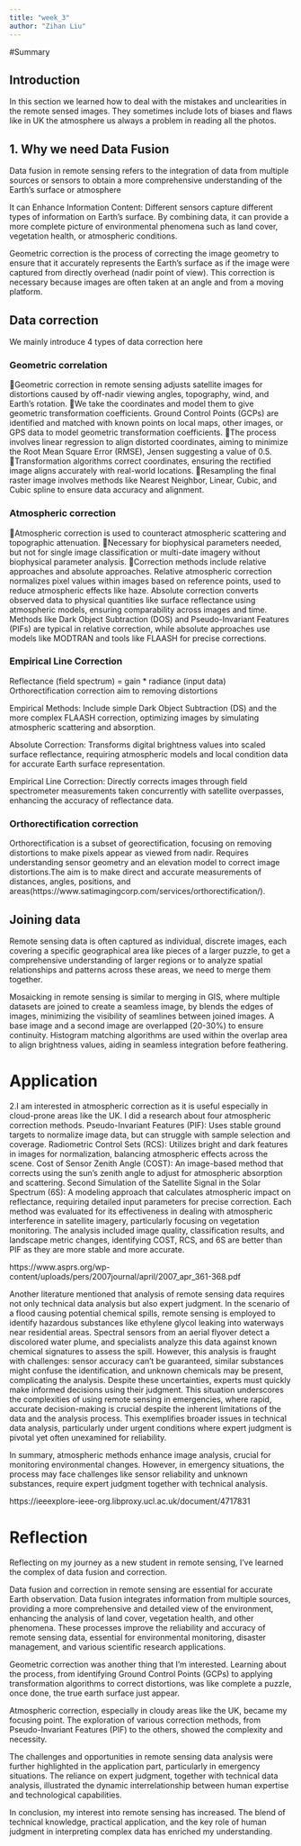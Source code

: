 ```yaml
---
title: "week_3"
author: "Zihan Liu"
---
```


#Summary

## Introduction

In this section we learned how to deal with the mistakes and unclearities in the remote sensed images. They sometimes include lots of biases and flaws like in UK the atmosphere us always a problem in reading all the photos.

## 1. Why we need Data Fusion

Data fusion in remote sensing refers to the integration of data from multiple sources or sensors to obtain a more comprehensive understanding of the Earth's surface or atmosphere

It can Enhance Information Content: Different sensors capture different types of information on Earth's surface. By combining data, it can provide a more complete picture of environmental phenomena such as land cover, vegetation health, or atmospheric conditions.

Geometric correction is the process of correcting the image geometry to ensure that it accurately represents the Earth's surface as if the image were captured from directly overhead (nadir point of view). This correction is necessary because images are often taken at an angle and from a moving platform.

## Data correction

We mainly introduce 4 types of data correction here

### Geometric correlation

Geometric correction in remote sensing adjusts satellite images for distortions caused by off-nadir viewing angles, topography, wind, and Earth's rotation.
We take the coordinates and model them to give geometric transformation coefficients. Ground Control Points (GCPs) are identified and matched with known points on local maps, other images, or GPS data to model geometric transformation coefficients.
The process involves linear regression to align distorted coordinates, aiming to minimize the Root Mean Square Error (RMSE), Jensen suggesting a value of 0.5.
Transformation algorithms correct coordinates, ensuring the rectified image aligns accurately with real-world locations.
Resampling the final raster image involves methods like Nearest Neighbor, Linear, Cubic, and Cubic spline to ensure data accuracy and alignment. 

### Atmospheric correction

Atmospheric correction is used to counteract atmospheric scattering and topographic attenuation.
Necessary for biophysical parameters needed, but not for single image classification or multi-date imagery without biophysical parameter analysis.
Correction methods include relative approaches and absolute approaches. Relative atmospheric correction normalizes pixel values within images based on reference points, used to reduce atmospheric effects like haze. Absolute correction converts observed data to physical quantities like surface reflectance using atmospheric models, ensuring comparability across images and time. Methods like Dark Object Subtraction (DOS) and Pseudo-Invariant Features (PIFs) are typical in relative correction, while absolute approaches use models like MODTRAN and tools like FLAASH for precise corrections.

### Empirical Line Correction

Reflectance (field spectrum) = gain * radiance (input data)
Orthorectification correction aim to removing distortions


Empirical Methods: Include simple Dark Object Subtraction (DS) and the more complex FLAASH correction, optimizing images by simulating atmospheric scattering and absorption.


Absolute Correction: Transforms digital brightness values into scaled surface reflectance, requiring atmospheric models and local condition data for accurate Earth surface representation.

Empirical Line Correction: Directly corrects images through field spectrometer measurements taken concurrently with satellite overpasses, enhancing the accuracy of reflectance data.

###  Orthorectification correction

Orthorectification is a subset of georectification, focusing on removing distortions to make pixels appear as viewed from nadir. Requires understanding sensor geometry and an elevation model to correct image distortions.The aim is to make direct and accurate measurements of distances, angles, positions, and areas(https://www.satimagingcorp.com/services/orthorectification/).



##  Joining data

Remote sensing data is often captured as individual, discrete images, each covering a specific geographical area like pieces of a larger puzzle, to get a comprehensive understanding of larger regions or to analyze spatial relationships and patterns across these areas, we need to merge them together. 

Mosaicking in remote sensing is similar to merging in GIS, where multiple datasets are joined to create a seamless image, by blends the edges of images, minimizing the visibility of seamlines between joined images. A base image and a second image are overlapped (20-30%) to ensure continuity. Histogram matching algorithms are used within the overlap area to align brightness values, aiding in seamless integration before feathering.

#   Application
2.I am interested in atmospheric correction as it is useful especially in cloud-prone areas like the UK. I did a research about four atmospheric correction methods. Pseudo-Invariant Features (PIF): Uses stable ground targets to normalize image data, but can struggle with sample selection and coverage.
Radiometric Control Sets (RCS): Utilizes bright and dark features in images for normalization, balancing atmospheric effects across the scene.
Cost of Sensor Zenith Angle (COST): An image-based method that corrects using the sun's zenith angle to adjust for atmospheric absorption and scattering.
Second Simulation of the Satellite Signal in the Solar Spectrum (6S): A modeling approach that calculates atmospheric impact on reflectance, requiring detailed input parameters for precise correction.
Each method was evaluated for its effectiveness in dealing with atmospheric interference in satellite imagery, particularly focusing on vegetation monitoring. The analysis included image quality, classification results, and landscape metric changes, identifying COST, RCS, and 6S are better than PIF as they are more stable and more accurate.

https://www.asprs.org/wp-content/uploads/pers/2007journal/april/2007_apr_361-368.pdf

Another literature mentioned that analysis of remote sensing data requires not only technical data analysis but also expert judgment. In the scenario of a flood causing potential chemical spills, remote sensing is employed to identify hazardous substances like ethylene glycol leaking into waterways near residential areas. Spectral sensors from an aerial flyover detect a discolored water plume, and specialists analyze this data against known chemical signatures to assess the spill.  However, this analysis is fraught with challenges: sensor accuracy can't be guaranteed, similar substances might confuse the identification, and unknown chemicals may be present, complicating the analysis.  Despite these uncertainties, experts must quickly make informed decisions using their judgment.  This situation underscores the complexities of using remote sensing in emergencies, where rapid, accurate decision-making is crucial despite the inherent limitations of the data and the analysis process.  This exemplifies broader issues in technical data analysis, particularly under urgent conditions where expert judgment is pivotal yet often unexamined for reliability.

In summary, atmospheric methods enhance image analysis, crucial for monitoring environmental changes. However, in emergency situations, the process may face challenges like sensor reliability and unknown substances, require expert judgment together with technical analysis.

https://ieeexplore-ieee-org.libproxy.ucl.ac.uk/document/4717831

#    Reflection

Reflecting on my journey as a new student in remote sensing, I've learned the complex of data fusion and correction.

Data fusion and correction in remote sensing are essential for accurate Earth observation. Data fusion integrates information from multiple sources, providing a more comprehensive and detailed view of the environment, enhancing the analysis of land cover, vegetation health, and other phenomena. These processes improve the reliability and accuracy of remote sensing data, essential for environmental monitoring, disaster management, and various scientific research applications.

Geometric correction was another thing that I’m interested. Learning about the process, from identifying Ground Control Points (GCPs) to applying transformation algorithms to correct distortions, was like complete a puzzle, once done, the true earth surface just appear.

Atmospheric correction, especially in cloudy areas like the UK, became my focusing point. The exploration of various correction methods, from Pseudo-Invariant Features (PIF) to the others, showed the complexity and necessity.

The challenges and opportunities in remote sensing data analysis were further highlighted in the application part, particularly in emergency situations. The reliance on expert judgment, together with technical data analysis, illustrated the dynamic interrelationship between human expertise and technological capabilities.

In conclusion, my interest into remote sensing has increased. The blend of technical knowledge, practical application, and the key role of human judgment in interpreting complex data has enriched my understanding.
